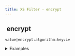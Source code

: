 ```yaml
---
title: XS Filter - encrypt
---
```


## <img src="../assets/docuBadge (11).png" alt="" data-size="line" /> encrypt <a href="#xs-encrypt" id="xs-encrypt"></a>

`value|encrypt:algorithm:key:iv`

<details>

<summary>Examples</summary>

```javascript
"sensitive data"|encrypt:"aes-128-cbc":"secret_key":""    // Returns encrypted data
"sensitive data"|encrypt:"aes-256-cbc":"key":"iv"         // Returns encrypted data with IV
```

</details>
